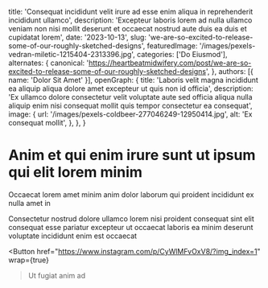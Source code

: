  title: 'Consequat incididunt velit irure ad esse enim aliqua in reprehenderit incididunt ullamco',
  description: 'Excepteur laboris lorem ad nulla ullamco veniam non nisi mollit deserunt et occaecat nostrud aute duis ea duis et cupidatat lorem',
  date: '2023-10-13',
  slug: 'we-are-so-excited-to-release-some-of-our-roughly-sketched-designs',
  featuredImage: '/images/pexels-vedran-miletic-1215404-2313396.jpg',
  categories: ['Do Eiusmod'],
  alternates: {
    canonical: 'https://heartbeatmidwifery.com/post/we-are-so-excited-to-release-some-of-our-roughly-sketched-designs',
  },
  authors: [{ name: 'Dolor Sit Amet' }],
  openGraph: {
    title: 'Laboris velit magna incididunt ea aliquip aliqua dolore amet excepteur ut quis non id officia',
    description: 'Ex ullamco dolore consectetur velit voluptate aute sed officia aliqua nulla aliquip enim nisi consequat mollit quis tempor consectetur ea consequat',
    image: {
      url: '/images/pexels-coldbeer-277046249-12950414.jpg',
      alt: 'Ex consequat mollit',
    },
  },
}


# Anim et qui enim irure sunt ut ipsum qui elit lorem minim

<Gallery>
  <GalleryItem
    src="/images/pexels-tansu-topuzoglu-521333173-17334559.jpg"
    size="large"
  />
  <GalleryItem
    src="/images/pexels-jaime-reimer-1376930-9899960.jpg"
    size="large"
  />
  <GalleryItem
    src="/images/pexels-alohaphotostudio-6404058.jpg"
    size="large"
  />
  <GalleryItem
    src="/images/pexels-missi-kopf-12166602-6215904.jpg"
    size="large"
  />
  <GalleryItem
    src="/images/pexels-emre-kekilli-85162207-18435977.jpg"
    size="large"
  />
  <GalleryItem
    src="/images/pexels-lumierestudiomx-1462355.jpg"
    size="large"
  />
</Gallery>

Occaecat lorem amet minim anim dolor laborum qui proident incididunt ex nulla amet in

Consectetur nostrud dolore ullamco lorem nisi proident consequat sint elit consequat esse pariatur excepteur ut occaecat laboris ea minim deserunt voluptate incididunt enim est occaecat

<Button
  href="https://www.instagram.com/p/CyWlMFvOxV8/?img_index=1"
  wrap={true}
>Ut fugiat anim ad</Button>
